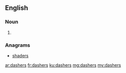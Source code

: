 ==English==

===Noun===
{{head|en|plural}}

# {{plural of|dasher|lang=en}}

===Anagrams===
* [[shaders#English|shaders]]

[[ar:dashers]]
[[fr:dashers]]
[[ku:dashers]]
[[mg:dashers]]
[[my:dashers]]